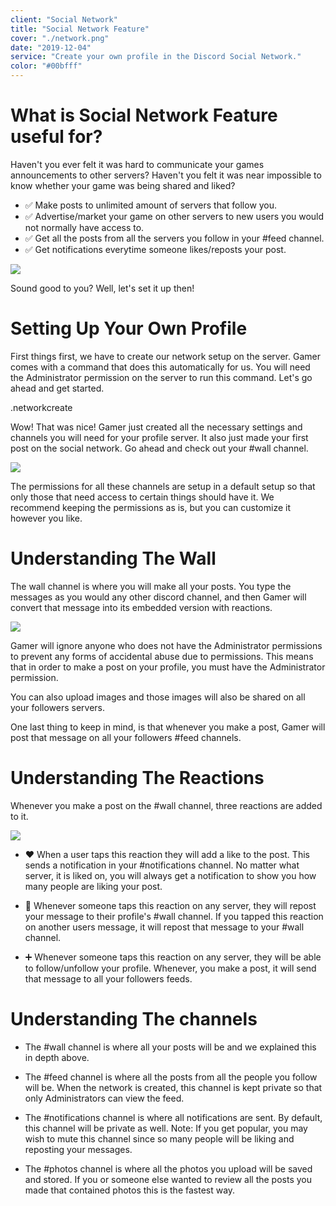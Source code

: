 ```yaml
---
client: "Social Network"
title: "Social Network Feature"
cover: "./network.png"
date: "2019-12-04"
service: "Create your own profile in the Discord Social Network."
color: "#00bfff"
---
```



# What is Social Network Feature useful for?

Haven't you ever felt it was hard to communicate your games announcements to other servers? Haven't you felt it was near impossible to know whether your game was being shared and liked?

- ✅ Make posts to unlimited amount of servers that follow you.
- ✅ Advertise/market your game on other servers to new users you would not normally have access to.
- ✅ Get all the posts from all the servers you follow in your #feed channel.
- ✅ Get notifications everytime someone likes/reposts your post.

<Image src="networkad.png"></Image>

Sound good to you? Well, let's set it up then!

# Setting Up Your Own Profile

First things first, we have to create our network setup on the server. Gamer comes with a command that does this automatically for us. You will need the Administrator permission on the server to run this command. Let's go ahead and get started.

<Note type="command">.networkcreate</Note>

Wow! That was nice! Gamer just created all the necessary settings and channels you will need for your profile server. It also just made your first post on the social network. Go ahead and check out your #wall channel.

<Image src="networkcreate.png"></Image>

<Note type="note">The permissions for all these channels are setup in a default setup so that only those that need access to certain things should have it. We recommend keeping the permissions as is, but you can customize it however you like.</Note>

# Understanding The Wall

The wall channel is where you will make all your posts. You type the messages as you would any other discord channel, and then Gamer will convert that message into its embedded version with reactions.

<Image src="networkwallpost.gif"></Image>

Gamer will ignore anyone who does not have the Administrator permissions to prevent any forms of accidental abuse due to permissions. This means that in order to make a post on your profile, you must have the Administrator permission.

You can also upload images and those images will also be shared on all your followers servers.

One last thing to keep in mind, is that whenever you make a post, Gamer will post that message on all your followers #feed channels.

# Understanding The Reactions

Whenever you make a post on the #wall channel, three reactions are added to it.

<Image src="networkreactions.png"></Image>

- ❤️ When a user taps this reaction they will add a like to the post. This sends a notification in your #notifications channel. No matter what server, it is liked on, you will always get a notification to show you how many people are liking your post.

- 🔁 Whenever someone taps this reaction on any server, they will repost your message to their profile's #wall channel. If you tapped this reaction on another users message, it will repost that message to your #wall channel.

- ➕ Whenever someone taps this reaction on any server, they will be able to follow/unfollow your profile. Whenever, you make a post, it will send that message to all your followers feeds.

# Understanding The channels

- The #wall channel is where all your posts will be and we explained this in depth above.

- The #feed channel is where all the posts from all the people you follow will be. When the network is created, this channel is kept private so that only Administrators can view the feed.

- The #notifications channel is where all notifications are sent. By default, this channel will be private as well. Note: If you get popular, you may wish to mute this channel since so many people will be liking and reposting your messages.

- The #photos channel is where all the photos you upload will be saved and stored. If you or someone else wanted to review all the posts you made that contained photos this is the fastest way.
